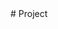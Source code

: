 
<BaseLayout title="Project">
  <BaseCard title="Project">
# Project

  </BaseCard>
  <ProjectCard
    title="My QNAP"
    image="http://www.vicrsec.top/image/nas.png"
    desc="一个集存储+Docker于一身的NAS。"
    url="https://account.qnap.com.cn/signin"
    badge="qnap"
    target="_self"
  />
</BaseLayout>
